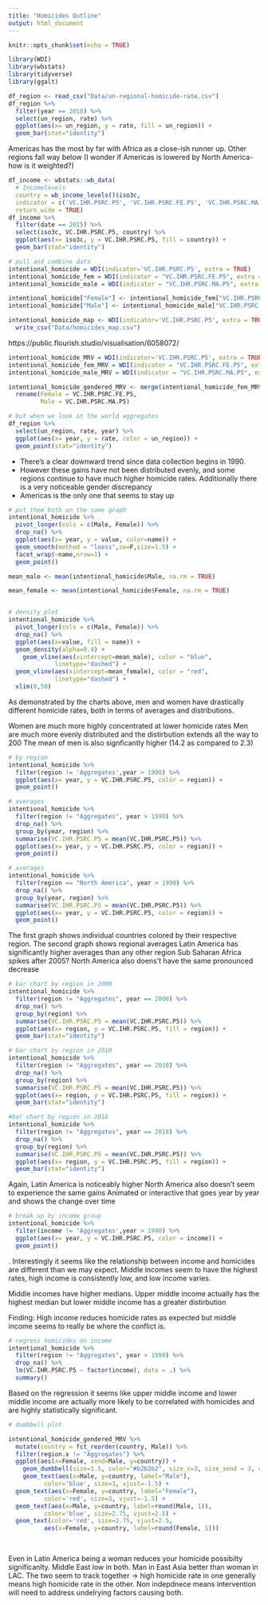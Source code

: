 ```yaml
---
title: "Homicides Outline"
output: html_document
---
```


```r
knitr::opts_chunk$set(echo = TRUE)
```

```r
library(WDI)
library(wbstats)
library(tidyverse)
library(ggalt)
```

```r
df_region <- read_csv("Data/un-regional-homicide-rate.csv")
df_region %>% 
  filter(year == 2018) %>% 
  select(un_region, rate) %>% 
  ggplot(aes(x= un_region, y = rate, fill = un_region)) +
  geom_bar(stat="identity")
```

Americas has the most by far with Africa as a close-ish runner up. Other regions fall way below (I wonder if Americas is lowered by North America- how is it weighted?)


```r
df_income <- wbstats::wb_data(
  # Incomelevels
  country = wb_income_levels()$iso3c,
  indicator = c('VC.IHR.PSRC.P5', 'VC.IHR.PSRC.FE.P5', 'VC.IHR.PSRC.MA.P5'),
  return_wide = TRUE)
df_income %>% 
  filter(date == 2015) %>% 
  select(iso3c, VC.IHR.PSRC.P5, country) %>% 
  ggplot(aes(x= iso3c, y = VC.IHR.PSRC.P5, fill = country)) +
  geom_bar(stat="identity")
```


```r
# pull and combine data
intentional_homicide = WDI(indicator='VC.IHR.PSRC.P5', extra = TRUE)
intentional_homicide_fem = WDI(indicator = "VC.IHR.PSRC.FE.P5", extra = TRUE)
intentional_homicide_male = WDI(indicator = "VC.IHR.PSRC.MA.P5", extra = TRUE)

intentional_homicide["Female"] <- intentional_homicide_fem["VC.IHR.PSRC.FE.P5"]
intentional_homicide["Male"] <- intentional_homicide_male["VC.IHR.PSRC.MA.P5"]
```

```r
intentional_homicide_map <- WDI(indicator='VC.IHR.PSRC.P5', extra = TRUE, latest = 1) %>% 
  write_csv("Data/homicides_map.csv")
```

https://public.flourish.studio/visualisation/6058072/


```r
intentional_homicide_MRV = WDI(indicator='VC.IHR.PSRC.P5', extra = TRUE, latest = 1)
intentional_homicide_fem_MRV = WDI(indicator = "VC.IHR.PSRC.FE.P5", extra = TRUE, latest = 1)
intentional_homicide_male_MRV = WDI(indicator = "VC.IHR.PSRC.MA.P5", extra = TRUE, latest = 1)

intentional_homicide_gendered_MRV <- merge(intentional_homicide_fem_MRV, intentional_homicide_male_MRV, by = "country") %>% 
  rename(Female = VC.IHR.PSRC.FE.P5,
         Male = VC.IHR.PSRC.MA.P5)
```


```r
# but when we look at the world aggregates
df_region %>% 
  select(un_region, rate, year) %>% 
  ggplot(aes(x= year, y = rate, color = un_region)) +
  geom_point(stat="identity")
```

- There's a clear downward trend since data collection begins in 1990. 
- However these gains have not been distributed evenly, and some regions continue to have much higher homicide rates. Additionally there is a very noticeable gender discrepancy
- Americas is the only one that seems to stay up

```r
# put them both on the same graph
intentional_homicide %>% 
  pivot_longer(cols = c(Male, Female)) %>% 
  drop_na() %>% 
  ggplot(aes(x= year, y = value, color=name)) +
  geom_smooth(method = "loess",se=F,size=1.5) +
  facet_wrap(~name,nrow=1) +
  geom_point() 

mean_male <- mean(intentional_homicide$Male, na.rm = TRUE)

mean_female <- mean(intentional_homicide$Female, na.rm = TRUE)


# density plot
intentional_homicide %>% 
  pivot_longer(cols = c(Male, Female)) %>% 
  drop_na() %>% 
  ggplot(aes(x=value, fill = name)) +
  geom_density(alpha=0.4) +
    geom_vline(aes(xintercept=mean_male), color = "blue",
             linetype="dashed") +
  geom_vline(aes(xintercept=mean_female), color = "red",
             linetype="dashed") +
  xlim(0,50)
```

As demonstrated by the charts above, men and women have drastically different homicide rates, both in terms of averages and distributions. 

Women are much more highly concentrated at lower homicide rates
Men are much more evenly distributed and the distirbution extends all the way to 200
The mean of men is also signficantly higher (14.2 as compared to 2.3)


```r
# by region
intentional_homicide %>%
  filter(region != 'Aggregates',year > 1990) %>% 
  ggplot(aes(x= year, y = VC.IHR.PSRC.P5, color = region)) +
  geom_point()

# averages
intentional_homicide %>% 
  filter(region != "Aggregates", year > 1990) %>% 
  drop_na() %>% 
  group_by(year, region) %>% 
  summarise(VC.IHR.PSRC.P5 = mean(VC.IHR.PSRC.P5)) %>% 
  ggplot(aes(x= year, y = VC.IHR.PSRC.P5, color = region)) +
  geom_point()

# averages
intentional_homicide %>% 
  filter(region == "North America", year > 1990) %>% 
  drop_na() %>% 
  group_by(year, region) %>% 
  summarise(VC.IHR.PSRC.P5 = mean(VC.IHR.PSRC.P5)) %>% 
  ggplot(aes(x= year, y = VC.IHR.PSRC.P5, color = region)) +
  geom_point()
```
The first graph shows individual countries colored by their respective region. 
The second graph shows regional averages
Latin America has significantly higher averages than any other region
Sub Saharan Africa spikes after 2005?
North America also doens't have the same pronounced decrease

```r
# bar chart by region in 2000
intentional_homicide %>% 
  filter(region != "Aggregates", year == 2000) %>% 
  drop_na() %>% 
  group_by(region) %>% 
  summarise(VC.IHR.PSRC.P5 = mean(VC.IHR.PSRC.P5)) %>% 
  ggplot(aes(x= region, y = VC.IHR.PSRC.P5, fill = region)) +
  geom_bar(stat="identity")

# bar chart by region in 2010
intentional_homicide %>% 
  filter(region != "Aggregates", year == 2010) %>% 
  drop_na() %>% 
  group_by(region) %>% 
  summarise(VC.IHR.PSRC.P5 = mean(VC.IHR.PSRC.P5)) %>% 
  ggplot(aes(x= region, y = VC.IHR.PSRC.P5, fill = region)) +
  geom_bar(stat="identity")

#bar chart by region in 2018
intentional_homicide %>% 
  filter(region != "Aggregates", year == 2018) %>% 
  drop_na() %>% 
  group_by(region) %>% 
  summarise(VC.IHR.PSRC.P5 = mean(VC.IHR.PSRC.P5)) %>% 
  ggplot(aes(x= region, y = VC.IHR.PSRC.P5, fill = region)) +
  geom_bar(stat="identity")
```
Again, Latin America is noticeably higher
North America also doesn't seem to experience the same gains
Animated or interactive that goes year by year and shows the change over time


```r
# break up by income group
intentional_homicide %>%
  filter(income != 'Aggregates',year > 1990) %>%
  ggplot(aes(x= year, y = VC.IHR.PSRC.P5, color = income)) +
  geom_point()
```
. 
Interestingly it seems like the relationship between income and homicides are different than we may expect. Middle incomes seem to have the highest rates, high income is consistently low, and low income varies.

Middle incomes have higher medians. Upper middle income actually has the highest median but lower middle income has a greater distirbution

Finding: High income reduces homicide rates as expected but middle income seems to really be where the conflict is. 


```r
# regress homicides on income
intentional_homicide %>% 
  filter(region != "Aggregates", year > 1990) %>% 
  drop_na() %>% 
  lm(VC.IHR.PSRC.P5 ~ factor(income), data = .) %>% 
  summary()
```

Based on the regression it seems like upper middle income and lower middle income are actually more likely to be correlated with homicides and are highly statistically significant. 

```r
# dumbbell plot

intentional_homicide_gendered_MRV %>% 
  mutate(country = fct_reorder(country, Male)) %>% 
  filter(region.x != "Aggregates") %>% 
  ggplot(aes(x=Female, xend=Male, y=country)) + 
    geom_dumbbell(size=1.5, color="#b2b2b2", size_x=3, size_xend = 3, colour_x = 'red', colour_xend = 'blue') +
    geom_text(aes(x=Male, y=country, label="Male"),
          color='blue', size=3, vjust=-1.5) +
  geom_text(aes(x=Female, y=country, label="Female"),
          color='red', size=3, vjust=-1.5) +
  geom_text(aes(x=Male, y=country, label=round(Male, 1)),
          color='blue', size=2.75, vjust=2.5) +
  geom_text(color='red', size=2.75, vjust=2.5,
          aes(x=Female, y=country, label=round(Female, 1))) 
  
    
```

Even in Latin America being a woman reduces your homicide possibilty significanlty. 
Middle East low in both. Man in East Asia better than woman in LAC. 
The two seem to track together -> high homicide rate in one generally means high homicide rate in the other. Non indepdnece means intervention will need to address undelrying factors causing both.  



